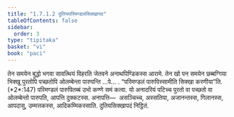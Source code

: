 ```yaml
---
title: "1.7.1.2 दुतियपरिमण्डलसिक्खापद"
tableOfContents: false
sidebar:
  order: 3
type: "tipitaka"
basket: "vi"
book: "paci"
---
```



<DynamicBreadcrumb />

<Division number="577" book="paci">

<Paragraph number="1690" book="paci">
तेन समयेन बुद्धो भगवा सावत्थियं विहरति जेतवने अनाथपिण्डिकस्स आरामे. तेन खो पन समयेन छब्बग्गिया भिक्खू पुरतोपि पच्छतोपि ओलम्बेन्ता पारुपन्ति …पे… .
</Paragraph>

<Paragraph number="1691" book="paci">
<Emphasis>“परिमण्डलं पारुपिस्सामीति सिक्खा करणीया”</Emphasis>ति. (*2*:<Emphasis>147</Emphasis>)
</Paragraph>

<Paragraph number="1692" book="paci">
परिमण्डलं पारुपितब्बं उभो कण्णे समं कत्वा. यो अनादरियं पटिच्च पुरतो वा पच्छतो वा ओलम्बेन्तो पारुपति, आपत्ति दुक्कटस्स.
</Paragraph>

<Paragraph number="1693" book="paci">
अनापत्ति—  असञ्चिच्च, अस्सतिया, अजानन्तस्स, गिलानस्स, आपदासु, उम्मत्तकस्स, आदिकम्मिकस्साति.

</Paragraph>
</Division>

<Paragraph number="1694" type="center" book="paci">
दुतियसिक्खापदं निट्ठितं.
</Paragraph>